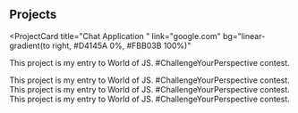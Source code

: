 ## Projects

<ProjectCard
  title="Chat Application "
  link="google.com"
  bg="linear-gradient(to right, #D4145A 0%, #FBB03B 100%)"
>
  This project is my entry to World of JS. #ChallengeYourPerspective contest.

</ProjectCard>
<ProjectCard
  title="social media clone"
  link="https://www.behance.net/gallery/58937147/Freiheit"
  bg="linear-gradient(to right, #D4145A 0%, #FBB03B 100%)"
>
  This project is my entry to World of JS. #ChallengeYourPerspective contest.

</ProjectCard>
<ProjectCard
  title="Shooting Game "
  link="https://www.behance.net/gallery/58937147/Freiheit"
  bg="linear-gradient(to right, #D4145A 0%, #FBB03B 100%)"
>
  This project is my entry to World of JS. #ChallengeYourPerspective contest.

</ProjectCard>
<ProjectCard
  title="React App"
  link="https://www.behance.net/gallery/58937147/Freiheit"
  bg="linear-gradient(to right, #D4145A 0%, #FBB03B 100%)"
>
  This project is my entry to World of JS. #ChallengeYourPerspective contest.

</ProjectCard>
